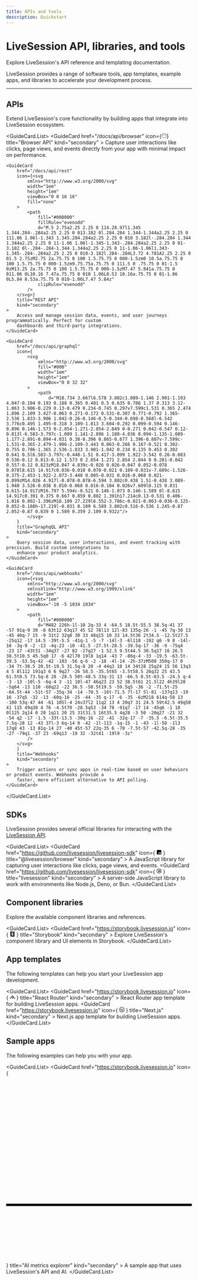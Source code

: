 ```yaml
---
title: APIs and tools
description: Quickstart
---
```


# LiveSession API, libraries, and tools
<Subtitle>
    Explore LiveSession's API reference and templating documentation.
</Subtitle>

LiveSession provides a range of software tools, app templates, example apps, and libraries to accelerate your development process.

---

## APIs
Extend LiveSession's core functionality by building apps that integrate into LiveSession ecosystem.

<GuideCard.List>
    <GuideCard
        href="/docs/api/browser"
        icon={<svg
            xmlns="http://www.w3.org/2000/svg"
            width="1em"
            height="1em"
            viewBox="0 0 24 24"
            fill="none"
        >
            <path
                d="M22 9H2M2 7.8L2 16.2C2 17.8802 2 18.7202 2.32698 19.362C2.6146 19.9265 3.07354 20.3854 3.63803 20.673C4.27976 21 5.11984 21 6.8 21H17.2C18.8802 21 19.7202 21 20.362 20.673C20.9265 20.3854 21.3854 19.9265 21.673 19.362C22 18.7202 22 17.8802 22 16.2V7.8C22 6.11984 22 5.27977 21.673 4.63803C21.3854 4.07354 20.9265 3.6146 20.362 3.32698C19.7202 3 18.8802 3 17.2 3L6.8 3C5.11984 3 4.27976 3 3.63803 3.32698C3.07354 3.6146 2.6146 4.07354 2.32698 4.63803C2 5.27976 2 6.11984 2 7.8Z"
                stroke="#000000"
                strokeWidth={2}
                strokeLinecap="round"
                strokeLinejoin="round"
            />
        </svg>}
        title="Browser API"
        kind="secondary"
    >
        Capture user interactions like clicks, page views, and events directly from your app with minimal impact
        on performance.
    </GuideCard>

    <GuideCard
        href="/docs/api/rest"
        icon={<svg
            xmlns="http://www.w3.org/2000/svg"
            width="1em"
            height="1em"
            viewBox="0 0 16 16"
            fill="none"
        >
            <path
                fill="#000000"
                fillRule="evenodd"
                d="M.5 2.75a2.25 2.25 0 114.28.97l1.345 1.344.284-.284a2.25 2.25 0 013.182 0l.284.284 1.344-1.344a2.25 2.25 0 111.06 1.06l-1.343 1.345.284.284a2.25 2.25 0 010 3.182l-.284.284 1.344 1.344a2.25 2.25 0 11-1.06 1.06l-1.345-1.343-.284.284a2.25 2.25 0 01-3.182 0l-.284-.284-1.344 1.344a2.25 2.25 0 11-1.06-1.06l1.343-1.345-.284-.284a2.25 2.25 0 010-3.182l.284-.284L3.72 4.781A2.25 2.25 0 01.5 2.75zM2.75 2a.75.75 0 100 1.5.75.75 0 000-1.5zm0 10.5a.75.75 0 100 1.5.75.75 0 000-1.5zm9.75.75a.75.75 0 111.5 0 .75.75 0 01-1.5 0zM13.25 2a.75.75 0 100 1.5.75.75 0 000-1.5zM7.47 5.841a.75.75 0 011.06 0L10.16 7.47a.75.75 0 010 1.06L8.53 10.16a.75.75 0 01-1.06 0L5.84 8.53a.75.75 0 010-1.06L7.47 5.84z"
                clipRule="evenodd"
            />
        </svg>}
        title="REST API"
        kind="secondary"
    >
        Access and manage session data, events, and user journeys programmatically. Perfect for custom
        dashboards and third-party integrations.
    </GuideCard>

    <GuideCard
        href="/docs/api/graphql"
        icon={
            <svg
                xmlns="http://www.w3.org/2000/svg"
                fill="#000"
                width="1em"
                height="1em"
                viewBox="0 0 32 32"
            >
                <path
                    d="M18.734 3.667l6.578 3.802c1.089-1.146 2.901-1.193 4.047-0.104 0.193 0.188 0.365 0.401 0.5 0.635 0.786 1.37 0.313 3.12-1.063 3.906-0.229 0.13-0.479 0.234-0.745 0.297v7.599c1.531 0.365 2.474 1.896 2.109 3.427-0.063 0.271-0.172 0.531-0.307 0.771-0.792 1.365-2.536 1.833-3.906 1.042-0.26-0.146-0.5-0.344-0.698-0.568l-6.542 3.776c0.495 1.495-0.318 3.109-1.813 3.604-0.292 0.099-0.594 0.146-0.896 0.146-1.573 0-2.854-1.271-2.854-2.849 0-0.271 0.042-0.547 0.12-0.813l-6.583-3.797c-1.089 1.141-2.896 1.188-4.036 0.094-1.135-1.089-1.177-2.891-0.094-4.031 0.38-0.396 0.865-0.677 1.396-0.807v-7.599c-1.531-0.365-2.479-1.906-2.109-3.443 0.063-0.266 0.167-0.521 0.302-0.755 0.786-1.365 2.536-1.833 3.901-1.042 0.234 0.135 0.453 0.302 0.641 0.5l6.583-3.797c-0.448-1.51 0.417-3.099 1.922-3.542 0.26-0.083 0.536-0.12 0.813-0.12 1.573 0 2.854 1.271 2.854 2.844 0 0.281-0.042 0.557-0.12 0.823zM18.047 4.839c-0.026 0.026-0.047 0.052-0.078 0.078l8.615 14.917c0.036-0.010 0.078-0.021 0.109-0.031v-7.609c-1.526-0.375-2.453-1.922-2.073-3.448 0.005-0.031 0.016-0.068 0.021-0.099zM14.026 4.917l-0.078-0.078-6.594 3.802c0.438 1.51-0.438 3.089-1.948 3.526-0.036 0.010-0.068 0.016-0.104 0.026v7.609l0.115 0.031 8.615-14.917zM16.797 5.594c-0.521 0.146-1.073 0.146-1.589 0l-8.615 14.917c0.391 0.375 0.667 0.859 0.802 1.391h17.214c0.13-0.531 0.406-1.016 0.802-1.396zM18.109 27.229l6.552-3.786c-0.021-0.063-0.036-0.125-0.052-0.188h-17.219l-0.031 0.109 6.589 3.802c0.516-0.536 1.245-0.87 2.052-0.87 0.839 0 1.589 0.359 2.109 0.932z"/>
            </svg>
        }
        title="GraphqQL API"
        kind="secondary"
    >
        Query session data, user interactions, and event tracking with precision. Build custom integrations to
        enhance your product analytics.
    </GuideCard>

    <GuideCard
        href="/docs/api/webhooks"
        icon={<svg
            xmlns="http://www.w3.org/2000/svg"
            xmlnsXlink="http://www.w3.org/1999/xlink"
            width="1em"
            height="1em"
            viewBox="-10 -5 1034 1034"
        >
            <path
                fill="#000000"
                d="M482 226h-1l-10 2q-33 4 -64.5 18.5t-55.5 38.5q-41 37 -57 91q-9 30 -8 63t12 63q17 45 52 78l13 12l-83 135q-26 -1 -45 7q-30 13 -45 40q-7 15 -9 31t2 32q8 30 33 48q15 10 33 14.5t36 2t34.5 -12.5t27.5 -25q12 -17 14.5 -39t-5.5 -41q-1 -5 -7 -14l-3 -6l118 -192 q6 -9 8 -14l-10 -3q-9 -2 -13 -4q-23 -10 -41.5 -27.5t-28.5 -39.5q-17 -36 -9 -75q4 -23 17 -43t31 -34q37 -27 82 -27q27 -1 52.5 9.5t44.5 30.5q17 16 26.5 38.5t10.5 45.5q0 17 -6 42l70 19l8 1q14 -43 7 -86q-4 -33 -19.5 -63.5t-39.5 -53.5q-42 -42 -103 -56 q-6 -2 -18 -4l-14 -2h-37zM500 350q-17 0 -34 7t-30.5 20.5t-19.5 31.5q-8 20 -4 44q3 18 14 34t28 25q24 15 56 13q3 4 5 8l112 191q3 6 6 9q27 -26 58.5 -35.5t65 -3.5t58.5 26q32 25 43.5 61.5t0.5 73.5q-8 28 -28.5 50t-48.5 33q-31 13 -66.5 8.5t-63.5 -24.5 q-4 -3 -13 -10l-5 -6q-4 3 -11 10l-47 46q23 23 52 38.5t61 21.5l22 4h39l28 -5q64 -13 110 -60q22 -22 36.5 -50.5t19.5 -59.5q5 -36 -2 -71.5t-25 -64.5t-44 -51t-57 -35q-34 -14 -70.5 -16t-71.5 7l-17 5l-81 -137q13 -19 16 -37q5 -32 -13 -60q-16 -25 -44 -35 q-17 -6 -35 -6zM218 614q-58 13 -100 53q-47 44 -61 105l-4 24v37l2 11q2 13 4 20q7 31 24.5 59t42.5 49q50 41 115 49q38 4 76 -4.5t70 -28.5q53 -34 78 -91q7 -17 14 -45q6 -1 18 0l125 2q14 0 20 1q11 20 25 31t31.5 16t35.5 4q28 -3 50 -20q27 -21 32 -54 q2 -17 -1.5 -33t-13.5 -30q-16 -22 -41 -32q-17 -7 -35.5 -6.5t-35.5 7.5q-28 12 -43 37l-3 6q-14 0 -42 -1l-113 -1q-15 -1 -43 -1l-50 -1l3 17q8 43 -13 81q-14 27 -40 45t-57 22q-35 6 -70 -7.5t-57 -42.5q-28 -35 -27 -79q1 -37 23 -69q13 -19 32 -32t41 -19l9 -3z"
            />
        </svg>
        }
        title="Webhooks"
        kind="secondary"
    >
        Trigger actions or sync apps in real-time based on user behaviors or product events. Webhooks provide a
        faster, more efficient alternative to API polling.
    </GuideCard>
</GuideCard.List>

## SDKs
LiveSession provides several official libraries for interacting with the [LiveSession API](https://livesession/io).

<GuideCard.List>
    <GuideCard
        href="https://github.com/livesession/livesession-sdk"
        icon={
            <svg xmlns="http://www.w3.org/2000/svg" viewBox="0 0 448 512" width="1em" height="1em">
                <path
                    d="M400 32H48C21.5 32 0 53.5 0 80v352c0 26.5 21.5 48 48 48h352c26.5 0 48-21.5 48-48V80c0-26.5-21.5-48-48-48zM243.8 381.4c0 43.6-25.6 63.5-62.9 63.5-33.7 0-53.2-17.4-63.2-38.5l34.3-20.7c6.6 11.7 12.6 21.6 27.1 21.6 13.8 0 22.6-5.4 22.6-26.5V237.7h42.1v143.7zm99.6 63.5c-39.1 0-64.4-18.6-76.7-43l34.3-19.8c9 14.7 20.8 25.6 41.5 25.6 17.4 0 28.6-8.7 28.6-20.8 0-14.4-11.4-19.5-30.7-28l-10.5-4.5c-30.4-12.9-50.5-29.2-50.5-63.5 0-31.6 24.1-55.6 61.6-55.6 26.8 0 46 9.3 59.8 33.7L368 290c-7.2-12.9-15-18-27.1-18-12.3 0-20.1 7.8-20.1 18 0 12.6 7.8 17.7 25.9 25.6l10.5 4.5c35.8 15.3 55.9 31 55.9 66.2 0 37.8-29.8 58.6-69.7 58.6z"/>
            </svg>
        }
        title="@livesession/browser"
        kind="secondary"
    >
        A JavaScript library for capturing user interactions like clicks, page views, and events.
    </GuideCard>
    <GuideCard
        href="https://github.com/livesession/livesession-sdk"
        icon={
            <svg
                width="1em"
                height="1em"
                xmlns="http://www.w3.org/2000/svg"
                data-name="Layer 1"
                viewBox="0 0 109 122.88"
            >
                <defs>
                    <style>{".cls-1{fill-rule:evenodd;}"}</style>
                </defs>
                <title>{"node-js-black"}</title>
                <path
                    className="cls-1"
                    d="M68.43,87.08c-19.7,0-23.83-9-23.83-16.63a1.3,1.3,0,0,1,1.3-1.3h5.82A1.3,1.3,0,0,1,53,70.25c.88,5.93,3.49,8.92,15.41,8.92C77.9,79.17,81.93,77,81.93,72c0-2.9-1.15-5-15.89-6.49-12.33-1.22-20-3.93-20-13.8,0-9.08,7.66-14.49,20.5-14.49,14.42,0,21.56,5,22.46,15.76a1.31,1.31,0,0,1-.35,1,1.35,1.35,0,0,1-1,.42H81.9a1.29,1.29,0,0,1-1.26-1c-1.41-6.23-4.81-8.23-14.07-8.23C56.21,45.15,55,48.76,55,51.46c0,3.28,1.42,4.24,15.4,6.09S90.82,62,90.82,71.71,82.64,87.14,68.37,87.14l.06-.06Zm-13.91,35.8a9.45,9.45,0,0,1-4.72-1.26l-15-8.9c-2.25-1.26-1.15-1.7-.41-2a30.38,30.38,0,0,0,6.8-3.1,1.15,1.15,0,0,1,1.12.08l11.55,6.85a1.51,1.51,0,0,0,1.4,0l45-26a1.42,1.42,0,0,0,.69-1.22V35.43a1.44,1.44,0,0,0-.7-1.24l-45-26a1.38,1.38,0,0,0-1.39,0l-45,26a1.42,1.42,0,0,0-.71,1.23v52a1.39,1.39,0,0,0,.7,1.21l12.33,7.12C27.85,99.06,32,95.11,32,91.15V39.86a1.29,1.29,0,0,1,1.31-1.3H39a1.29,1.29,0,0,1,1.3,1.3V91.17c0,8.93-4.87,14-13.33,14-2.6,0-4.66,0-10.38-2.82L4.72,95.59A9.51,9.51,0,0,1,0,87.38v-52a9.47,9.47,0,0,1,4.72-8.21l45.07-26a9.89,9.89,0,0,1,9.47,0l45,26A9.49,9.49,0,0,1,109,35.43v52a9.54,9.54,0,0,1-4.72,8.21l-45,26a9.5,9.5,0,0,1-4.74,1.26v0Zm0,0Z"
                />
            </svg>
        }
        title="livesession"
        kind="secondary"
    >
        A server-side JavaScript library to work with environments like Node.js, Deno, or Bun.
    </GuideCard>
</GuideCard.List>

## Component libraries
Explore the available component libraries and references.

<GuideCard.List>
    <GuideCard
        href="https://storybook.livesession.io"
        icon={
            <svg
                xmlns="http://www.w3.org/2000/svg"
                fill="#000000"
                width="1em"
                height="1em"
                viewBox="0 0 32 32"
            >
                <path
                    d="M21.786 0.318l-0.161 3.615c-0.005 0.203 0.229 0.328 0.391 0.203l1.411-1.068 1.198 0.932c0.156 0.104 0.365 0 0.375-0.188l-0.135-3.677 1.776-0.135c0.922-0.063 1.708 0.672 1.708 1.599v28.802c0 0.917-0.766 1.646-1.682 1.599l-21.469-0.958c-0.833-0.036-1.505-0.708-1.531-1.547l-1-26.401c-0.052-0.885 0.62-1.646 1.505-1.693l17.599-1.109zM17.693 12.401c0 0.625 4.214 0.318 4.786-0.109 0-4.266-2.292-6.521-6.479-6.521-4.198 0-6.531 2.297-6.531 5.724 0 5.932 8 6.036 8 9.276 0 0.938-0.427 1.469-1.401 1.469-1.281 0-1.802-0.651-1.734-2.88 0-0.479-4.865-0.641-5.026 0-0.359 5.375 2.974 6.932 6.797 6.932 3.724 0 6.63-1.984 6.63-5.573 0-6.359-8.135-6.188-8.135-9.333 0-1.292 0.964-1.464 1.505-1.464 0.604 0 1.667 0.094 1.589 2.49z"/>
            </svg>
        }
        title="Storybook"
        kind="secondary"
    >
        Explore LiveSession's component library and UI elements in Storybook.
    </GuideCard>
</GuideCard.List>

## App templates
The following templates can help you start your LiveSession app development.

<GuideCard.List>
    <GuideCard
        href="https://storybook.livesession.io"
        icon={
            <svg
                xmlns="http://www.w3.org/2000/svg"
                width="1em"
                height="1em"
                viewBox="0 0 602 360"
                fill="none"
            >
                <path
                    d="M480.96 180C480.96 196.572 474.239 211.572 463.357 222.42C452.475 233.28 437.445 240 420.84 240C404.235 240 389.205 246.708 378.335 257.568C367.453 268.428 360.72 283.428 360.72 300C360.72 316.572 353.999 331.572 343.117 342.42C332.235 353.28 317.205 360 300.6 360C283.995 360 268.965 353.28 258.095 342.42C247.213 331.572 240.48 316.572 240.48 300C240.48 283.428 247.213 268.428 258.095 257.568C268.965 246.708 283.995 240 300.6 240C317.205 240 332.235 233.28 343.117 222.42C353.999 211.572 360.72 196.572 360.72 180C360.72 146.856 333.81 120 300.6 120C283.995 120 268.965 113.28 258.095 102.42C247.213 91.572 240.48 76.572 240.48 60C240.48 43.428 247.213 28.428 258.095 17.568C268.965 6.708 283.995 0 300.6 0C333.81 0 360.72 26.856 360.72 60C360.72 76.572 367.453 91.572 378.335 102.42C389.205 113.28 404.235 120 420.84 120C454.05 120 480.96 146.856 480.96 180Z"
                    fill="#121212"
                />
                <path
                    d="M240.48 180C240.48 146.862 213.563 120 180.36 120C147.157 120 120.24 146.862 120.24 180C120.24 213.137 147.157 240 180.36 240C213.563 240 240.48 213.137 240.48 180Z"
                    fill="#121212"
                />
                <path
                    d="M120.24 300C120.24 266.863 93.3234 240 60.12 240C26.9166 240 0 266.863 0 300C0 333.138 26.9166 360 60.12 360C93.3234 360 120.24 333.138 120.24 300Z"
                    fill="#121212"
                />
                <path
                    d="M601.2 300C601.2 266.863 574.283 240 541.08 240C507.877 240 480.96 266.863 480.96 300C480.96 333.138 507.877 360 541.08 360C574.283 360 601.2 333.138 601.2 300Z"
                    fill="#121212"
                />
            </svg>
        }
        title="React Router"
        kind="secondary"
    >
        React Router app template for building LiveSession apps.
    </GuideCard>
    <GuideCard
        href="https://storybook.livesession.io"
        icon={
            <svg
                xmlns="http://www.w3.org/2000/svg"
                width="1em"
                height="1em"
                viewBox="0 0 15 15"
                fill="none"
            >
                <path
                    d="M4.5 4.5L4.90534 4.20725C4.77836 4.03144 4.55252 3.95753 4.34617 4.02425C4.13981 4.09098 4 4.28313 4 4.5H4.5ZM7.5 14C3.91015 14 1 11.0899 1 7.5H0C0 11.6421 3.35786 15 7.5 15V14ZM14 7.5C14 11.0899 11.0899 14 7.5 14V15C11.6421 15 15 11.6421 15 7.5H14ZM7.5 1C11.0899 1 14 3.91015 14 7.5H15C15 3.35786 11.6421 0 7.5 0V1ZM7.5 0C3.35786 0 0 3.35786 0 7.5H1C1 3.91015 3.91015 1 7.5 1V0ZM5 12V4.5H4V12H5ZM4.09466 4.79275L10.5947 13.7927L11.4053 13.2073L4.90534 4.20725L4.09466 4.79275ZM10 4V10H11V4H10Z"
                    fill="#000000"
                />
            </svg>
        }
        title="Next.js"
        kind="secondary"
    >
        Next.js app template for building LiveSession apps.
    </GuideCard>
</GuideCard.List>

## Sample apps
The following examples can help you with your app.

<GuideCard.List>
    <GuideCard
        href="https://storybook.livesession.io"
        icon={
            <svg
                xmlns="http://www.w3.org/2000/svg"
                viewBox="0 0 80 80"
                fill="none"
            >
                <g clipPath="url(#clip0_202_147)">
                    <path d="M0 55.3333H80" stroke="black" strokeWidth={0.506667}/>
                    <path d="M0 40H80" stroke="black" strokeWidth={0.506667}/>
                    <path d="M0 24.6667H80" stroke="black" strokeWidth={0.506667}/>
                    <path d="M55.3334 80V0" stroke="black" strokeWidth={0.506667}/>
                    <path d="M40 80V0" stroke="black" strokeWidth={0.506667}/>
                    <path d="M24.6666 80V0" stroke="black" strokeWidth={0.506667}/>
                    <path d="M80 80L0 0" stroke="black" strokeWidth={0.506667}/>
                    <path d="M0 80L80 0" stroke="black" strokeWidth={0.506667}/>
                    <rect
                        x={5.33337}
                        y={5.33333}
                        width={69.3333}
                        height={69.3333}
                        stroke="black"
                        strokeWidth={0.506667}
                    />
                    <circle
                        cx={40}
                        cy={40}
                        r={15.3333}
                        stroke="black"
                        strokeWidth={0.506667}
                    />
                    <circle cx={40} cy={40} r={22} stroke="black" strokeWidth={0.506667}/>
                    <circle
                        cx={40}
                        cy={40}
                        r={34.6667}
                        stroke="black"
                        strokeWidth={0.506667}
                    />
                </g>
                <rect
                    x={0.253333}
                    y={0.253333}
                    width={79.4933}
                    height={79.4933}
                    rx={17.08}
                    stroke="black"
                    strokeWidth={0.506667}
                />
                <defs>
                    <clipPath id="clip0_202_147">
                        <rect width={80} height={80} rx={17.3333} fill="white"/>
                    </clipPath>
                </defs>
            </svg>
        }
        title="AI metrics explorer"
        kind="secondary"
    >
        A sample app that uses LiveSession's API and AI.
    </GuideCard>
</GuideCard.List>
